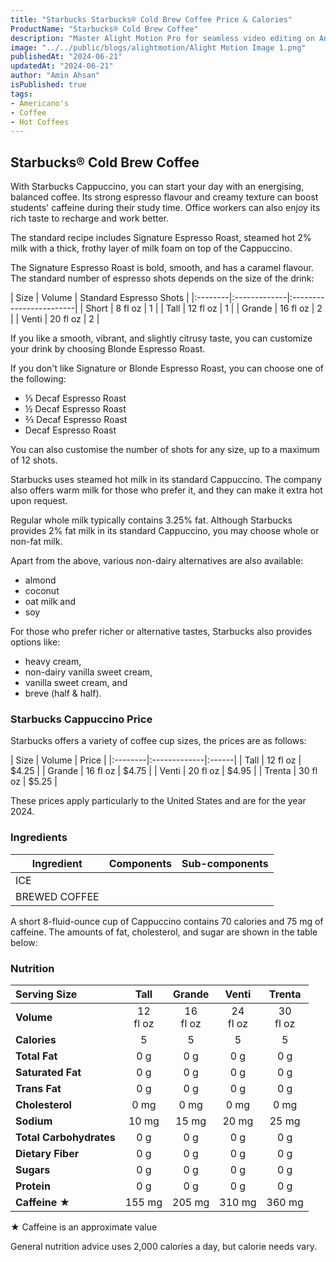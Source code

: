 ```yaml
---
title: "Starbucks Starbucks® Cold Brew Coffee Price & Calories"
ProductName: "Starbucks® Cold Brew Coffee" 
description: "Master Alight Motion Pro for seamless video editing on Android, iOS, and Tablets with our ultimate guide, unlocking advanced features and elevating your skills in 2024!"
image: "../../public/blogs/alightmotion/Alight Motion Image 1.png"
publishedAt: "2024-06-21"
updatedAt: "2024-06-21"
author: "Amin Ahsan"
isPublished: true
tags:
- Americano's
- Coffee
- Hot Coffees   
---
```


 
## Starbucks® Cold Brew Coffee 
  
With Starbucks Cappuccino, you can start your day with an energising, balanced coffee. Its strong espresso flavour and creamy texture can boost students' caffeine during their study time. Office workers can also enjoy its rich taste to recharge and work better. 

The standard recipe includes Signature Espresso Roast, steamed hot 2% milk with a thick, frothy layer of milk foam on top of the Cappuccino.

The Signature Espresso Roast is bold, smooth, and has a caramel flavour. The standard number of espresso shots depends on the size of the drink:

<div style={{width:"300px"}}>
| Size    |  Volume      | Standard Espresso Shots |
|:--------|:-------------|:------------------------|
| Short   | 8 fl oz      | 1                       |
| Tall    | 12 fl oz     | 1                       |
| Grande  | 16 fl oz     | 2                       |
| Venti   | 20 fl oz     | 2                       |
</div>

If you like a smooth, vibrant, and slightly citrusy taste, you can customize your drink by choosing Blonde Espresso Roast.

If you don't like Signature or Blonde Espresso Roast, you can choose one of the following:

 - ⅓ Decaf Espresso Roast
 - ½ Decaf Espresso Roast
 - ⅔ Decaf Espresso Roast
 - Decaf Espresso Roast

You can also customise the number of shots for any size, up to a maximum of 12 shots.

Starbucks uses steamed hot milk in its standard Cappuccino. The company also offers warm milk for those who prefer it, and they can make it extra hot upon request.

Regular whole milk typically contains 3.25% fat. Although Starbucks provides 2% fat milk in its standard Cappuccino, you may choose whole or non-fat milk.

Apart from the above, various non-dairy alternatives are also available:
 - almond
 - coconut
 - oat milk and
 - soy

 For those who prefer richer or alternative tastes, Starbucks also provides options like:

- heavy cream,
- non-dairy vanilla sweet cream,
- vanilla sweet cream, and
- breve (half & half).


### Starbucks Cappuccino Price

Starbucks offers a variety of coffee cup sizes, the prices are as follows:

<div style={{width:"300px"}}>
| Size    |   Volume     | Price |
|:--------|:-------------|:------|
| Tall    | 12 fl oz     | $4.25 |
| Grande  | 16 fl oz     | $4.75 |
| Venti   | 20 fl oz     | $4.95 |
| Trenta  | 30 fl oz     | $5.25 |
</div>

These prices apply particularly to the United States and are for the year 2024.


### Ingredients
| Ingredient              | Components                         | Sub-components  |
|-------------------------|------------------------------------|-----------------|
| ICE                     |                                    |                 |
| BREWED COFFEE           |                                    |                 |

A short 8-fluid-ounce cup of Cappuccino contains 70 calories and 75 mg of caffeine. The amounts of fat, cholesterol, and sugar are shown in the table below:

### Nutrition

|  Serving Size	            | Tall           | Grande        | Venti   | Trenta   |
|:--------------------------|:--------------:|:-----------:|:--------:|:--------:|
| **Volume**                | 12 <br/> fl oz | 16 <br/> fl oz |  24 <br/> fl oz | 30 <br/> fl oz |
| **Calories**              | 5              | 5          | 5       | 5       |
| **Total Fat**             | 0 g            | 0 g        | 0 g     | 0  g    |
| **Saturated Fat**         | 0 g            | 0 g        | 0 g     | 0 g     |
| **Trans Fat**             | 0 g            | 0 g        | 0 g    | 0 g    |
| **Cholesterol**           | 0 mg           |  0 mg      | 0 mg    | 0 mg    |
| **Sodium**                | 10  mg         | 15 mg      | 20 mg   | 25 mg   | 
| **Total Carbohydrates**   | 0 g            | 0 g        | 0 g     | 0 g     |
| **Dietary Fiber**         | 0 g            | 0 g        | 0 g      | 0 g      |
| **Sugars**                | 0 g            | 0 g        | 0 g     | 0 g     |
| **Protein**               | 0 g            | 0 g        | 0 g      | 0 g      |
| **Caffeine ★**           | 155 mg         | 205 mg     | 310 mg   | 360 mg   |

★ Caffeine is an approximate value

General nutrition advice uses 2,000 calories a day, but calorie needs vary.